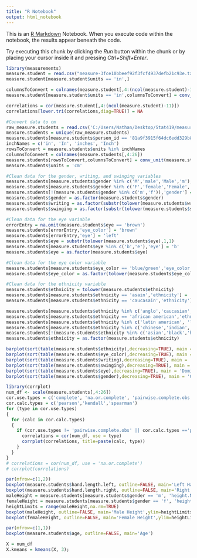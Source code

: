 ```yaml
---
title: "R Notebook"
output: html_notebook
---
```


This is an [R Markdown](http://rmarkdown.rstudio.com) Notebook. When you execute code within the notebook, the results appear beneath the code. 

Try executing this chunk by clicking the *Run* button within the chunk or by placing your cursor inside it and pressing *Ctrl+Shift+Enter*. 

```r
library(measurements)
measure.student = read.csv("measure-3fce10bbeef92f3fcf4937defb21c93e.txt", header=TRUE, sep="|");
measure.student[measure.student$units == 'in',]

columnsToConvert = colnames(measure.student[,4:(ncol(measure.student)-11)])
measure.student[measure.student$units == 'in',columnsToConvert] = conv_unit(measure.student[measure.student$units=='in',columnsToConvert],'inch','cm')

correlations = cor(measure.student[,4:(ncol(measure.student)-11)])
correlations[lower.tri(correlations,diag=TRUE)] = NA

```
```r
#Convert data to cm
raw_measure.students = read.csv('C:/Users/Nathan/Desktop/Stat419/measure-students.txt', header=TRUE, sep='|')
measure.students = unique(raw_measure.students)
measure.students[measure.students$person_id == '81a9f3915f64dc6edd329b89bea87d5e', 'units'] = 'cm'
inchNames = c('in', 'In', 'inches', 'Inch')
rowsToConvert = measure.students$units %in% inchNames
columnsToConvert = colnames(measure.students[,4:26])
measure.students[rowsToConvert,columnsToConvert] = conv_unit(measure.students[rowsToConvert,columnsToConvert],'inch','cm')
measure.students$units = 'cm'

#Clean data for the gender, writing, and swinging variables
measure.students[measure.students$gender %in% c('M','male','Male','m'),'gender'] = 'm'
measure.students[measure.students$gender %in% c('F','female','Female','f'),'gender'] = 'f'
measure.students[!(measure.students$gender %in% c('m','f')),'gender'] = 'nb'
measure.students$gender = as.factor(measure.students$gender)
measure.students$writing = as.factor(substr(tolower(measure.students$writing),1,1))
measure.students$swinging = as.factor(substr(tolower(measure.students$swinging),1,1))

#Clean data for the eye variable
errorEntry = na.omit(measure.students$eye == 'brown')
measure.students[errorEntry,'eye_color'] = 'brown'
measure.students[errorEntry,'eye'] = 'left'
measure.students$eye = substr(tolower(measure.students$eye),1,1)
measure.students[measure.students$eye %in% c('b','e'),'eye'] = 'b'
measure.students$eye = as.factor(measure.students$eye)

#Clean data for the eye color variable
measure.students[measure.students$eye_color == 'blue/green','eye_color'] = 'blue-green'
measure.students$eye_color = as.factor(tolower(measure.students$eye_color))

#Clean data for the ethnicity variable
measure.students$ethnicity = tolower(measure.students$ethnicity)
measure.students[measure.students$ethnicity == 'asain','ethnicity'] = 'asian'
measure.students[measure.students$ethnicity == 'caucasain','ethnicity'] = 'caucasian'

measure.students[measure.students$ethnicity %in% c('anglo','caucasian','white italian', 'white non-hispanic'),'ethnicity'] = 'white'
measure.students[measure.students$ethnicity == 'african american','ethnicity'] = 'black'
measure.students[measure.students$ethnicity %in% c('latin american', 'latino'),'ethnicity'] = 'hispanic'
measure.students[measure.students$ethnicity %in% c('chinese','indian','japanese','korean','laotian','filipino'),'ethnicity'] = 'asian'
measure.students[!(measure.students$ethnicity %in% c('asian','black','hispanic','native american','pacific islander','white')),'ethnicity'] = 'mixed'
measure.students$ethnicity = as.factor(measure.students$ethnicity)
```


```r
barplot(sort(table(measure.students$ethnicity),decreasing=TRUE), main = 'Ethnicity')
barplot(sort(table(measure.students$eye_color),decreasing=TRUE), main = 'Eye Color')
barplot(sort(table(measure.students$writing),decreasing=TRUE), main = 'Writing Hand')
barplot(sort(table(measure.students$swinging),decreasing=TRUE), main = 'Swinging Hand')
barplot(sort(table(measure.students$eye),decreasing=TRUE), main = 'Dominant Eye')
barplot(sort(table(measure.students$gender),decreasing=TRUE), main = 'Gender')
```

```r
library(corrplot)
num_df <- scale(measure.students[,4:26])
cor.use.types = c('complete', 'na.or.complete', 'pairwise.complete.obs')
cor.calc.types = c('pearson','kendall','spearman')
for (type in cor.use.types)
{
  for (calc in cor.calc.types)
  {
    if (cor.use.types != 'pairwise.complete.obs' || cor.calc.types =='pearson'){
      correlations = cor(num_df, use = type)
      corrplot(correlations, title=paste(calc, type))
    }
  }
}
# correlations = cor(num_df, use = 'na.or.complete')
# corrplot(correlations)

par(mfrow=c(1,2))
boxplot(measure.students$hand.length.left, outline=FALSE, main='Left Hand Length')
boxplot(measure.students$hand.length.right, outline=FALSE, main='Right Hand Length')
maleHeight = measure.students[measure.students$gender == 'm', 'height.NA']
femaleHeight = measure.students[measure.students$gender == 'f', 'height.NA']
heightLimits = range(maleHeight,na.rm=TRUE)
boxplot(maleHeight, outline=FALSE, main='Male Height',ylim=heightLimits)
boxplot(femaleHeight, outline=FALSE, main='Female Height',ylim=heightLimits)

par(mfrow=c(1,1))
boxplot(measure.students$age, outline=FALSE, main='Age')
```

```r
X = num_df
X.kmeans = kmeans(X, 3);
```

